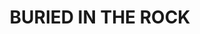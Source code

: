 ---
title: "BURIED IN THE ROCK"
client: "IDFA / Belfast XR / StoryFutures, 2023"
subtitle: ""
description: "escend into the dark allure of spelunking with intrepid cavers Tim and Pam Fogg, who view each cave as a treasure trove of geological and climate history."
vimeo: "874048148"
tags: ['documentary', 'vr', 'artwork']
---